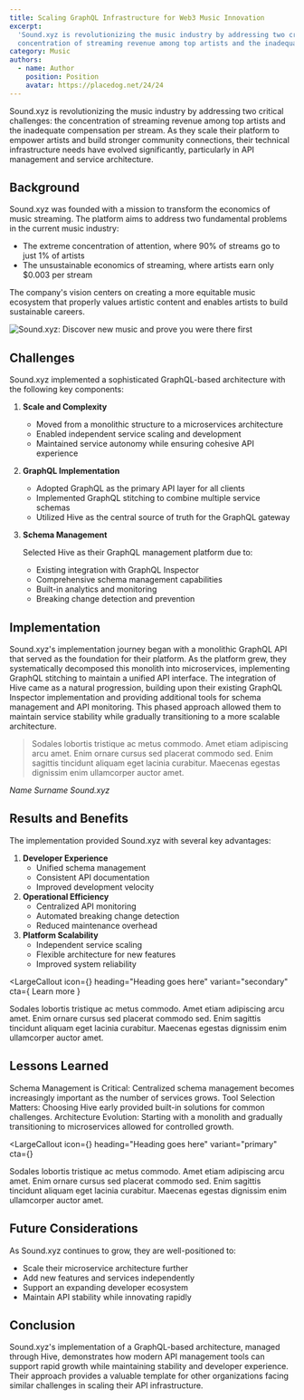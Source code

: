 ```yaml
---
title: Scaling GraphQL Infrastructure for Web3 Music Innovation
excerpt:
  'Sound.xyz is revolutionizing the music industry by addressing two critical challenges: the
  concentration of streaming revenue among top artists and the inadequate compensation per stream.'
category: Music
authors:
  - name: Author
    position: Position
    avatar: https://placedog.net/24/24
---
```



<Lede>
  Sound.xyz is revolutionizing the music industry by addressing two critical challenges: the
  concentration of streaming revenue among top artists and the inadequate compensation per stream.
  As they scale their platform to empower artists and build stronger community connections, their
  technical infrastructure needs have evolved significantly, particularly in API management and
  service architecture.
</Lede>

## Background

Sound.xyz was founded with a mission to transform the economics of music streaming. The platform
aims to address two fundamental problems in the current music industry:

- The extreme concentration of attention, where 90% of streams go to just 1% of artists
- The unsustainable economics of streaming, where artists earn only $0.003 per stream

The company's vision centers on creating a more equitable music ecosystem that properly values
artistic content and enables artists to build sustainable careers.

![Sound.xyz: Discover new music and prove you were there first](./sound-xyz.webp)

## Challenges

Sound.xyz implemented a sophisticated GraphQL-based architecture with the following key components:

1. **Scale and Complexity**
   - Moved from a monolithic structure to a microservices architecture
   - Enabled independent service scaling and development
   - Maintained service autonomy while ensuring cohesive API experience
2. **GraphQL Implementation**
   - Adopted GraphQL as the primary API layer for all clients
   - Implemented GraphQL stitching to combine multiple service schemas
   - Utilized Hive as the central source of truth for the GraphQL gateway
3. **Schema Management**

   Selected Hive as their GraphQL management platform due to:

   - Existing integration with GraphQL Inspector
   - Comprehensive schema management capabilities
   - Built-in analytics and monitoring
   - Breaking change detection and prevention

## Implementation

Sound.xyz's implementation journey began with a monolithic GraphQL API that served as the foundation
for their platform. As the platform grew, they systematically decomposed this monolith into
microservices, implementing GraphQL stitching to maintain a unified API interface. The integration
of Hive came as a natural progression, building upon their existing GraphQL Inspector implementation
and providing additional tools for schema management and API monitoring. This phased approach
allowed them to maintain service stability while gradually transitioning to a more scalable
architecture.

<div>

> Sodales lobortis tristique ac metus commodo. Amet etiam adipiscing arcu amet. Enim ornare cursus
> sed placerat commodo sed. Enim sagittis tincidunt aliquam eget lacinia curabitur. Maecenas egestas
> dignissim enim ullamcorper auctor amet.

<cite>
  <SmallAvatar src="https://placedog.net/24/24" />
  <span>Name Surname</span>
  <span>Sound.xyz</span>
</cite>

</div>

## Results and Benefits

The implementation provided Sound.xyz with several key advantages:

1. **Developer Experience**
   - Unified schema management
   - Consistent API documentation
   - Improved development velocity
2. **Operational Efficiency**
   - Centralized API monitoring
   - Automated breaking change detection
   - Reduced maintenance overhead
3. **Platform Scalability**
   - Independent service scaling
   - Flexible architecture for new features
   - Improved system reliability

<LargeCallout
  icon={<DocsIcon />}
  heading="Heading goes here"
  variant="secondary"
  cta={
    <CallToAction variant="tertiary" href="#">
      Learn more
    </CallToAction>
  }
>
  Sodales lobortis tristique ac metus commodo. Amet etiam adipiscing arcu amet. Enim ornare cursus
  sed placerat commodo sed. Enim sagittis tincidunt aliquam eget lacinia curabitur. Maecenas egestas
  dignissim enim ullamcorper auctor amet.
</LargeCallout>

## Lessons Learned

Schema Management is Critical: Centralized schema management becomes increasingly important as the
number of services grows. Tool Selection Matters: Choosing Hive early provided built-in solutions
for common challenges. Architecture Evolution: Starting with a monolith and gradually transitioning
to microservices allowed for controlled growth.

<LargeCallout
  icon={<DocsIcon />}
  heading="Heading goes here"
  variant="primary"
  cta={<ContactButton variant="secondary-inverted" />}
>
  Sodales lobortis tristique ac metus commodo. Amet etiam adipiscing arcu amet. Enim ornare cursus
  sed placerat commodo sed. Enim sagittis tincidunt aliquam eget lacinia curabitur. Maecenas egestas
  dignissim enim ullamcorper auctor amet.
</LargeCallout>

## Future Considerations

As Sound.xyz continues to grow, they are well-positioned to:

- Scale their microservice architecture further
- Add new features and services independently
- Support an expanding developer ecosystem
- Maintain API stability while innovating rapidly

## Conclusion

Sound.xyz's implementation of a GraphQL-based architecture, managed through Hive, demonstrates how
modern API management tools can support rapid growth while maintaining stability and developer
experience. Their approach provides a valuable template for other organizations facing similar
challenges in scaling their API infrastructure.
